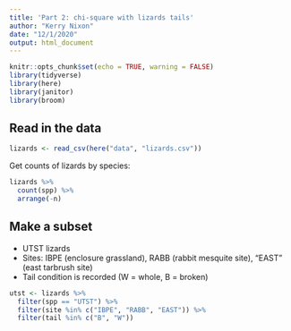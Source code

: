 ```yaml
---
title: 'Part 2: chi-square with lizards tails'
author: "Kerry Nixon"
date: "12/1/2020"
output: html_document
---
```


```r
knitr::opts_chunk$set(echo = TRUE, warning = FALSE)
library(tidyverse)
library(here)
library(janitor)
library(broom)
```


## Read in the data
```r
lizards <- read_csv(here("data", "lizards.csv"))
```


Get counts of lizards by species:
```r
lizards %>% 
  count(spp) %>% 
  arrange(-n)
```

## Make a subset

- UTST lizards
- Sites: IBPE (enclosure grassland), RABB (rabbit mesquite site), "EAST" (east tarbrush site)
- Tail condition is recorded (W = whole, B = broken)

```r
utst <- lizards %>% 
  filter(spp == "UTST") %>% 
  filter(site %in% c("IBPE", "RABB", "EAST")) %>% 
  filter(tail %in% c("B", "W"))
```





